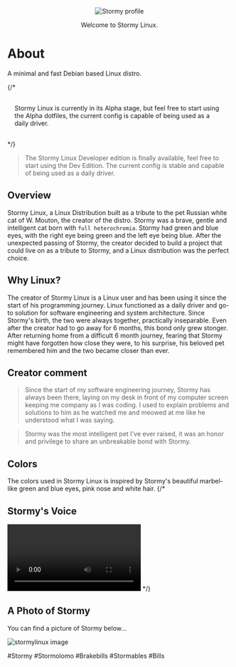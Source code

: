 

<div align="center">

<Image src={stormyprofile} width={300} alt="Stormy profile" />

Welcome to Stormy Linux.

</div>

# About

A minimal and fast Debian based Linux distro.

{/* <p style="color: var(--vp-c-brand-dark); border: 1px solid var(--vp-c-brand-dark); border-radius:5px; padding: 1rem;">Stormy Linux is currently in its Alpha stage, but feel free to start using the Alpha dotfiles, the current config is capable of being used as a daily driver.</p> */}

> The Stormy Linux Developer edition is finally available, feel free to start using the Dev Edition. The current config is stable and capable of being used as a daily driver.


## Overview

Stormy Linux, a Linux Distribution built as a tribute to the pet Russian white cat of W. Mouton, the creator of the distro. Stormy was a brave, gentle and intelligent cat born with `full heterochromia`. Stormy had green and blue eyes, with the right eye being green and the left eye being blue. After the unexpected passing of Stormy, the creator decided to build a project that could live on as a tribute to Stormy, and a Linux distribution was the perfect choice.

## Why Linux?

The creator of Stormy Linux is a Linux user and has been using it since the start of his programming journey. Linux functioned as a daily driver and go-to solution for software engineering and system architecture. Since Stormy's birth, the two were always together, practically inseparable. Even after the creator had to go away for 6 months, this bond only grew stonger. After returning home from a difficult 6 month journey, fearing that Stormy might have forgotten how close they were, to his surprise, his beloved pet remembered him and the two became closer than ever.

## Creator comment

> Since the start of my software engineering journey, Stormy has always been there, laying on my desk in front of my computer screen keeping me company as I was coding. I used to explain problems and solutions to him as he watched me and meowed at me like he understood what I was saying. 

> Stormy was the most intelligent pet I've ever raised, it was an honor and privilege to share an unbreakable bond with Stormy.


## Colors

The colors used in Stormy Linux is inspired by Stormy's beautiful marbel-like green and blue eyes, pink nose and white hair.
{/* 
## Stormy's Voice

<video width={320} height={240} controls>
  <source src="/assets/stormy-voice.mp4" type="video/mp4" />
</video> */}

## A Photo of Stormy

You can find a picture of Stormy below...

<Image src={stormyimage} alt="stormylinux image"/>

#Stormy #Stormolomo #Brakebills #Stormables #Bills